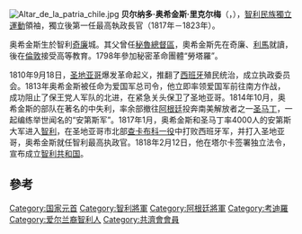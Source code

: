{{Infobox officeholder
| honorific_prefix    = [[His_Excellency|His Excellency]]<br/>[[Captain_General|Captain General]]
| name                = {{PAGENAME}}<br>Bernardo O'Higgins
| honorific_suffix    = [[Legion_of_Merit_of_Chile|LMCh]]
| image               = Ohiggins.jpg
| order               = 
| office              = {{le|智利最高統帥|Supreme Director of Chile}}
| term_start          = 1817年2月17日
| term_end            = 1823年1月27日
| predecessor         = {{le|何塞·米格爾·卡雷拉|José Miguel Carrera}}
| successor           = {{le|拉蒙·弗萊雷|Ramón Freire}}
| office2             = {{le|智利陸軍總司令列表|List of commanders-in-chief of the Chilean Army|智利陸軍總司令}}
| term_start2         = 1819年4月27日
| term_end2           = 1823年1月27日
| predecessor2        = [[何塞·德·圣马丁|何塞·德·圣马丁]]
| successor2          = 拉蒙·弗萊雷
| term_start3         = 1813年11月27日
| term_end3           = 1814年9月2日
| predecessor3        = 何塞·米格爾·卡雷拉
| successor3          = 何塞·米格爾·卡雷拉
| birth_date          = {{birth date|df=yes|1778|08|20}}
| birth_place         = [[File:Flag_of_Cross_of_Burgundy.svg|24px]] [[智利都督府|智利都督府]][[奇廉|奇廉]]
| death_date          = {{death date and age|df=yes|1842|10|24|1778|08|20}}
| death_place         = {{PER}}[[利馬|利馬]]
| occupation          = 國家元首、軍隊統領
| rank = [[File:CAPITAL_GENERAL_EJERCITO_DE_CHILE_2.png|20px]] [[大元帅|大元帅]]
| signature           = Firma B.Ohiggins.svg
}}
[[File:Altar_de_la_patria_chile.jpg|thumb]]
'''贝尔纳多·奥希金斯·里克尔梅'''（{{lang-es|Bernardo O'Higgins Riquelme}}，{{bd|1778年|8月20日|1842年|10月24日}}），[[智利|智利]][[民族獨立運動|民族獨立運動]]領袖，獨立後第一任最高執政長官（1817年－1823年）。

奥希金斯生於智利[[奇廉|奇廉]]城。其父{{link-en|Ambrosio O'Higgins, 1st Marquess of Osorno|Ambrosio O'Higgins|第一代奥索诺侯爵，安布罗西奥·奥希金斯}}曾任[[秘魯總督區|秘魯總督區]]{{link-en|秘魯總督|List of Viceroys of Peru|總督}}，奧希金斯先在奇廉、[[利馬|利馬]]就讀，後在[[倫敦|倫敦]]接受高等教育。1798年參加秘密革命團體“勞塔羅”。

1810年9月18日，[[圣地亚哥|圣地亚哥]]爆发革命起义，推翻了[[西班牙|西班牙]]殖民统治，成立执政委员会。1813年奥希金斯被任命为爱国军总司令，他立即率领爱国军前往南方作战，成功阻止了保王党人军队的北进，在紧急关头保卫了圣地亚哥。1814年10月，奥希金斯的部队在著名的{{le|兰卡瓜保卫战|Battle of Rancagua}}中失利，率余部撤往[[阿根廷|阿根廷]]投奔南美解放者之一[[何塞·德·圣马丁|圣马丁]]，一起编练举世闻名的“安第斯军”。1817年1月，奥希金斯和圣马丁率4000人的安第斯大军进入[[智利|智利]]，在圣地亚哥市北部[[查卡布科戰役|查卡布科一役]]中打败西班牙军，并打入圣地亚哥，奥希金斯就任智利最高执政官。1818年2月12日，他在塔尔卡签署独立法令，宣布成立[[智利共和国|智利共和国]]。

== 參考 ==
{{reflist}}

{{commons+cat|Bernardo O'Higgins}}
{{Authority control}}
{{Portal box|南美洲|人物}}

[[Category:国家元首|Category:国家元首]]
[[Category:智利將軍|Category:智利將軍]]
[[Category:阿根廷將軍|Category:阿根廷將軍]]
[[Category:考迪羅|Category:考迪羅]]
[[Category:爱尔兰裔智利人|Category:爱尔兰裔智利人]]
[[Category:共濟會會員|Category:共濟會會員]]